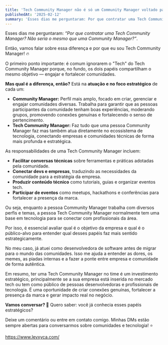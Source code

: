 ```yaml
---
title: 'Tech Community Manager não é só um Community Manager voltado para tecnologia. Descubra por quê!'
publishedAt: '2025-02-12'
summary: 'Esses dias me perguntaram: Por que contratar uma Tech Community Manager? Não seria o mesmo que uma Community Manager?. Então, vamos falar sobre essa diferença e por que eu sou Tech Community Manager! 🔥'
---
```


Esses dias me perguntaram: *“Por que contratar uma Tech Community Manager? Não seria o mesmo que uma Community Manager?”*.  

Então, vamos falar sobre essa diferença e por que eu sou Tech Community Manager! 🔥

O primeiro ponto importante: é comum ignorarem o "Tech" do Tech Community Manager porque, no fundo, os dois papéis compartilham o mesmo objetivo — engajar e fortalecer comunidades.  

**Mas qual é a diferença, então?** Está na **atuação e no foco estratégico** de cada um:  

- **Community Manager:** Perfil mais amplo, focado em criar, gerenciar e engajar comunidades diversas. Trabalha para garantir que as pessoas participantes da comunidade tenham boas experiências, moderando grupos, promovendo conexões genuínas e fortalecendo o senso de pertencimento.  
- **Tech Community Manager:** Faz tudo que uma pessoa Community Manager faz mas também atua diretamente no ecossistema de tecnologia, conectando empresas e comunidades técnicas de forma mais profunda e estratégica. 

As responsabilidades de uma Tech Community Manager incluem:  
- **Facilitar conversas técnicas** sobre ferramentas e práticas adotadas pela comunidade.  
- **Conectar devs e empresas**, traduzindo as necessidades da comunidade para a estratégia da empresa.  
- **Produzir conteúdo técnico** como tutoriais, guias e organizar eventos tech.  
- **Participar de eventos** como meetups, hackathons e conferências para fortalecer a presença da marca.  

Ou seja, enquanto a pessoa Community Manager trabalha com diversos perfis e temas, a pessoa Tech Community Manager normalmente tem uma base em tecnologia para se conectar com profissionais da área.

Por isso, é essencial avaliar qual é o objetivo da empresa e qual é o público-alvo para entender qual desses papéis faz mais sentido estrategicamente.

No meu caso, já atuei como desenvolvedora de software antes de migrar para o mundo das comunidades. Isso me ajuda a entender as dores, os memes, as piadas internas e a fazer a ponte entre empresa e comunidade de forma autêntica.   

Em resumo, ter uma Tech Community Manager no time é um investimento estratégico, principalmente se a sua empresa está inserida no mercado tech ou tem como público de pessoas desenvolvedoras e profissionais de tecnologia. É uma oportunidade de criar conexões genuínas, fortalecer a presença da marca e gerar impacto real no negócio.

**Vamos conversar? 💬**
Quero saber: você já conhecia esses papéis estratégicos? 

Deixe um comentário ou entre em contato comigo. Minhas DMs estão sempre abertas para conversarmos sobre comunidades e tecnologia! ⭐

https://www.levxyca.com/  